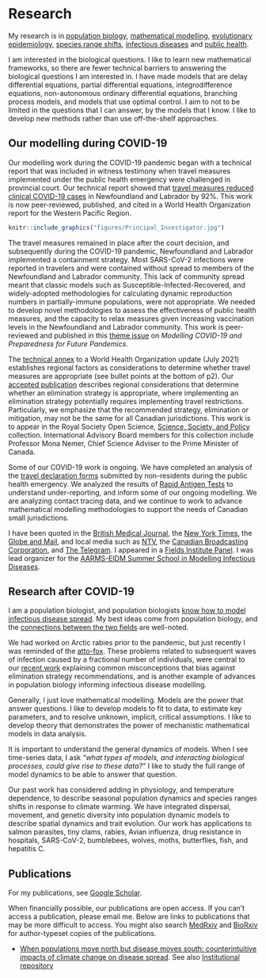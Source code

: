 # Research {-}

My research is in [population biology](https://royalsocietypublishing.org/doi/pdf/10.1098/rspb.2019.0428), [mathematical modelling](https://pubmed.ncbi.nlm.nih.gov/16916526/), [evolutionary epidemiology](https://mast.queensu.ca/~tday/pdf/evo12171.pdf), [species range shifts](https://link.springer.com/article/10.1007/s12080-022-00551-z), [infectious diseases](https://royalsocietypublishing.org/doi/full/10.1098/rstb.2016.0086) and [public health](https://pubmed.ncbi.nlm.nih.gov/34150314/).

I am interested in the biological questions. I like to learn new mathematical frameworks, so there are fewer technical barriers to answering the biological questions I am interested in. I have made models that are delay differential equations, partial differential equations, integrodifference equations, non-autonomous ordinary differential equations, branching process models, and models that use optimal control. I aim to not to be limited in the questions that I can answer, by the models that I know. I like to develop new methods rather than use off-the-shelf approaches.

## Our modelling during COVID-19{-}

Our modelling work during the COVID-19 pandemic began with a technical report that was included in witness testimony when travel measures implemented under the public health emergency were challenged in provincial court. Our technical report showed that [travel measures reduced clinical COVID-19 cases](https://royalsocietypublishing.org/doi/full/10.1098/rsos.202266) in Newfoundland and Labrador by 92\%. This work is now peer-reviewed, published, and cited in a World Health Organization report for the Western Pacific Region. 

```r
knitr::include_graphics("figures/Principal_Investigator.jpg")
```

The travel measures remained in place after the court decision, and subsequently during the COVID-19 pandemic, Newfoundland and Labrador implemented a containment strategy. Most SARS-CoV-2 infections were reported in travelers and were contained without spread to members of the Newfoundland and Labrador community. This lack of community spread meant that classic models such as Susceptible-Infected-Recovered, and widely-adopted methodologies for calculating dynamic reproduction numbers in partially-immune populations, were not appropriate. We needed to develop novel methodologies to assess the effectiveness of public health measures, and the capacity to relax measures given increasing vaccination levels in the Newfoundland and Labrador community. This work is peer-reviewed and published in this [theme issue](https://pubmed.ncbi.nlm.nih.gov/36584747/) on _Modelling COVID-19 and Preparedness for Future Pandemics_.

The [technical annex](https://www.who.int/publications/i/item/WHO-2019-nCoV-Risk-based-international-travel-2021.1) to a World Health Organization update (July 2021) establishes regional factors as considerations to determine whether travel measures are appropriate (see bullet points at the bottom of p2). Our [accepted publication](https://www.medrxiv.org/content/10.1101/2024.02.01.24302169v2) describes regional considerations that determine whether an elimination strategy is appropriate, where implementing an elimination strategy potentially requires implementing travel restrictions. Particularly, we emphasize that the recommended strategy, elimination or mitigation, may not be the same for all Canadian jurisdictions. This work is to appear in the Royal Society Open Science, [Science, Society, and Policy](https://royalsocietypublishing.org/rsos/ssp) collection. International Advisory Board members for this collection include Professor Mona Nemer, Chief Science Adviser to the Prime Minister of Canada. 

Some of our COVID-19 work is ongoing. We have completed an analysis of the [travel declaration forms](https://www.medrxiv.org/content/10.1101/2023.06.08.23291136v2) submitted by non-residents during the public health emergency. We analyzed the results of [Rapid Antigen Tests](https://www.canada.ca/en/public-health/services/reports-publications/canada-communicable-disease-report-ccdr/monthly-issue/2023-49/issue-4-april-2023/ba1-ba2-asymptomatic-rates-school-children.html) to understand under-reporting, and inform some of our ongoing modelling. We are analyzing contact tracing data, and we continue to work to advance mathematical modelling methodologies to support the needs of Canadian small jurisdictions. 

I have been quoted in the [British Medical Journal](https://www.bmj.com/content/377/bmj.o994), the [New York Times](https://www.nytimes.com/2022/04/26/world/canada/canadas-atlantic-provinces-covid-masks.html), the [Globe and Mail](https://www.theglobeandmail.com/canada/article-omicron-making-life-difficult-for-mathematicians-trying-to-track-covid/), and local media such as [NTV](https://vocm.com/2022/02/03/mun-survey-rapid-antigen-tests/), the [Canadian Broadcasting Corporation](https://www.cbc.ca/news/canada/newfoundland-labrador/covid-19-here-to-stay-1.6384033), and [The Telegram](https://www.saltwire.com/atlantic-canada/news/nl-covid-19-statistics-are-going-in-the-right-direction-but-is-there-a-real-goal-100730877/). I appeared in a [Fields Institute Panel](http://www.fields.utoronto.ca/activities/21-22/what-numbers-say-endemicity). I was lead organizer for the [AARMS-EIDM Summer School in Modelling Infectious Diseases](https://ahurford.github.io/aarms-summer-school/). 


## Research after COVID-19 {-}
I am a population biologist, and population biologists [know how to model infectious disease spread](https://scholar.google.com/citations?view_op=view_citation&hl=en&user=1Jd-a_IAAAAJ&citation_for_view=1Jd-a_IAAAAJ:QUX0mv85b1cC). My best ideas come from population biology, and the [connections between the two fields](https://pubmed.ncbi.nlm.nih.gov/21238122/) are well-noted. 

We had worked on Arctic rabies prior to the pandemic, but just recently I was reminded of the [atto-fox](https://pubmed.ncbi.nlm.nih.gov/1806118/). These problems related to subsequent waves of infection caused by a fractional number of individuals, were central to our [recent work](https://www.medrxiv.org/content/10.1101/2024.02.01.24302169v2) explaining common misconceptions that bias against elimination strategy recommendations, and is another example of advances in population biology informing infectious disease modelling.

Generally, I just love mathematical modelling. Models are the power that answer questions. I like to develop models to fit to data, to estimate key parameters, and to resolve unknown, implicit, critical assumptions. I like to develop theory that demonstrates the power of mechanistic mathematical models in data analysis.

It is important to understand the general dynamics of models. When I see time-series data, I ask _"what types of models, and interacting biological processes, could give rise to these data?"_ I like to study the full range of model dynamics to be able to answer that question.

Our past work has considered adding in physiology, and temperature dependence, to describe seasonal population dynamics and species ranges shifts in response to climate warming. We have integrated dispersal, movement, and genetic diversity into population dynamic models to describe spatial dynamics and trait evolution. Our work has applications to salmon parasites, tiny clams, rabies, Avian influenza, drug resistance in hospitals, SARS-CoV-2, bumblebees, wolves, moths, butterflies, fish, and hepatitis C. 

## Publications {-}

For my publications, see [Google Scholar](https://scholar.google.ca/citations?hl=en&user=bxt9bh8AAAAJ&view_op=list_works&sortby=pubdate).

When financially possible, our publications are open access. If you can't access a publication, please email me. Below are links to publications that may be more difficult to access. You might also search [MedRxiv](https://www.medrxiv.org/) and [BioRxiv](https://www.biorxiv.org/) for author-typeset copies of the publications.

* [When populations move north but disease moves south: counterintuitive impacts of climate change on disease spread](https://link.springer.com/epdf/10.1007/s12080-022-00551-z?sharing_token=7xNrotHAknrEDzYgQEQPYve4RwlQNchNByi7wbcMAY6GMPsy2wnUpViRSxA82ToFnGewZWnln8z6WcH52FW1BvUD8yoATWUosFpds9E076a1NOTiz0G9s9D_aMHJStojrTBxvfz7s7r-XhThtZ_43WLG6dZct8svMgDt4HuOrhM%3D). See also [Institutional repository ](https://research.library.mun.ca/16406/)
